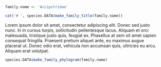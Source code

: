 ```r
family.name <- 'Accipitridae'
```

```r
cat('# ', species.DATA$make_family_title(family.name))
```

Lorem ipsum dolor sit amet, consectetur adipiscing elit. Donec sed justo nunc. In in cursus turpis, sollicitudin pellentesque lacus. Aliquam et orci malesuada, tristique justo quis, feugiat ex. Phasellus at sem sit amet sapien consequat fringilla. Praesent pretium aliquet ante, eu maximus augue placerat ut. Donec odio erat, vehicula non accumsan quis, ultricies eu arcu. Aliquam erat volutpat.

```r
species.DATA$make_family_phylogram(family.name)
```
